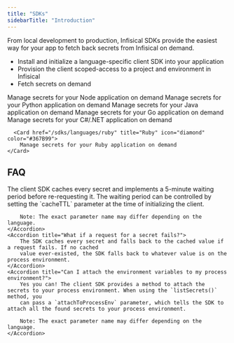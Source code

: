 ```yaml
---
title: "SDKs"
sidebarTitle: "Introduction"
---
```


From local development to production, Infisical SDKs provide the easiest way for your app to fetch back secrets from Infisical on demand.

-   Install and initialize a language-specific client SDK into your application
-   Provision the client scoped-access to a project and environment in Infisical
-   Fetch secrets on demand

<CardGroup cols={2}>
    <Card title="Node" href="https://github.com/Infisical/node-sdk-v2" icon="node" color="#68a063">
        Manage secrets for your Node application on demand
    </Card>
    <Card href="https://github.com/Infisical/python-sdk-official" title="Python" icon="python" color="#4c8abe">
        Manage secrets for your Python application on demand
    </Card>
    <Card href="/sdks/languages/java" title="Java" icon="java" color="#e41f23">
        Manage secrets for your Java application on demand
    </Card>
    <Card href="/sdks/languages/go" title="Go" icon="golang" color="#367B99">
        Manage secrets for your Go application on demand
    </Card>
    <Card href="/sdks/languages/csharp" title="C#" icon="bars" color="#368833">
        Manage secrets for your C#/.NET application on demand
    </Card>

      <Card href="/sdks/languages/ruby" title="Ruby" icon="diamond" color="#367B99">
        Manage secrets for your Ruby application on demand
    </Card>
</CardGroup>

## FAQ

<AccordionGroup>
    <Accordion title="Isn't it inefficient if my app makes a request every time it needs a secret?">
        The client SDK caches every secret and implements a 5-minute waiting period before re-requesting it. The waiting period can be controlled by
        setting the `cacheTTL` parameter at the time of initializing the client.
        
        Note: The exact parameter name may differ depending on the language.
    </Accordion>
    <Accordion title="What if a request for a secret fails?">
        The SDK caches every secret and falls back to the cached value if a request fails. If no cached
        value ever-existed, the SDK falls back to whatever value is on the process environment.
    </Accordion>
    <Accordion title="Can I attach the environment variables to my process environment?">
        Yes you can! The client SDK provides a method to attach the secrets to your process environment. When using the `listSecrets()` method, you
        can pass a `attachToProcessEnv` parameter, which tells the SDK to attach all the found secrets to your process environment.
        
        Note: The exact parameter name may differ depending on the language.
    </Accordion>
</AccordionGroup>
